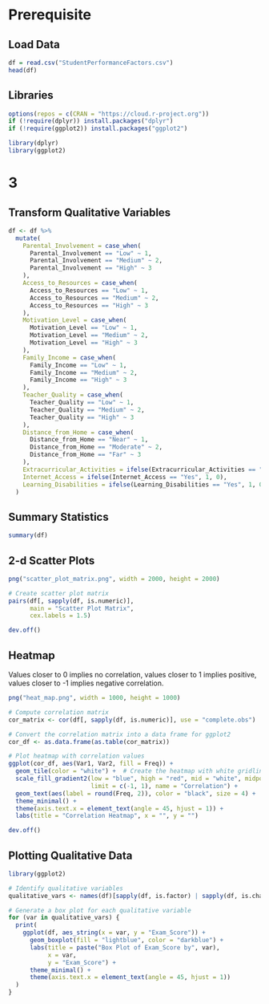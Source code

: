 # Prerequisite
## Load Data
```r
df = read.csv("StudentPerformanceFactors.csv")
head(df)
```

## Libraries
```r
options(repos = c(CRAN = "https://cloud.r-project.org"))
if (!require(dplyr)) install.packages("dplyr")
if (!require(ggplot2)) install.packages("ggplot2")

library(dplyr)
library(ggplot2)
```

# 3
## Transform Qualitative Variables
```r
df <- df %>%
  mutate(
    Parental_Involvement = case_when(
      Parental_Involvement == "Low" ~ 1,
      Parental_Involvement == "Medium" ~ 2,
      Parental_Involvement == "High" ~ 3
    ),
    Access_to_Resources = case_when(
      Access_to_Resources == "Low" ~ 1,
      Access_to_Resources == "Medium" ~ 2,
      Access_to_Resources == "High" ~ 3
    ),
    Motivation_Level = case_when(
      Motivation_Level == "Low" ~ 1,
      Motivation_Level == "Medium" ~ 2,
      Motivation_Level == "High" ~ 3
    ),
    Family_Income = case_when(
      Family_Income == "Low" ~ 1,
      Family_Income == "Medium" ~ 2,
      Family_Income == "High" ~ 3
    ),
    Teacher_Quality = case_when(
      Teacher_Quality == "Low" ~ 1,
      Teacher_Quality == "Medium" ~ 2,
      Teacher_Quality == "High" ~ 3
    ),
    Distance_from_Home = case_when(
      Distance_from_Home == "Near" ~ 1,
      Distance_from_Home == "Moderate" ~ 2,
      Distance_from_Home == "Far" ~ 3
    ),
    Extracurricular_Activities = ifelse(Extracurricular_Activities == "Yes", 1, 0),
    Internet_Access = ifelse(Internet_Access == "Yes", 1, 0),
    Learning_Disabilities = ifelse(Learning_Disabilities == "Yes", 1, 0)
  )
```

## Summary Statistics
```r
summary(df)
```

## 2-d Scatter Plots
```r
png("scatter_plot_matrix.png", width = 2000, height = 2000)

# Create scatter plot matrix
pairs(df[, sapply(df, is.numeric)],
      main = "Scatter Plot Matrix",
      cex.labels = 1.5)

dev.off()
```

## Heatmap
Values closer to 0 implies no correlation, values closer to 1 implies positive, values closer to -1 implies negative correlation.

```r
png("heat_map.png", width = 1000, height = 1000)

# Compute correlation matrix
cor_matrix <- cor(df[, sapply(df, is.numeric)], use = "complete.obs")

# Convert the correlation matrix into a data frame for ggplot2
cor_df <- as.data.frame(as.table(cor_matrix))

# Plot heatmap with correlation values
ggplot(cor_df, aes(Var1, Var2, fill = Freq)) +
  geom_tile(color = "white") +  # Create the heatmap with white gridlines
  scale_fill_gradient2(low = "blue", high = "red", mid = "white", midpoint = 0,
                       limit = c(-1, 1), name = "Correlation") +
  geom_text(aes(label = round(Freq, 2)), color = "black", size = 4) +
  theme_minimal() +
  theme(axis.text.x = element_text(angle = 45, hjust = 1)) +
  labs(title = "Correlation Heatmap", x = "", y = "")

dev.off()
```

## Plotting Qualitative Data
```r
library(ggplot2)

# Identify qualitative variables
qualitative_vars <- names(df)[sapply(df, is.factor) | sapply(df, is.character)]

# Generate a box plot for each qualitative variable
for (var in qualitative_vars) {
  print(
    ggplot(df, aes_string(x = var, y = "Exam_Score")) +
      geom_boxplot(fill = "lightblue", color = "darkblue") +
      labs(title = paste("Box Plot of Exam_Score by", var),
           x = var,
           y = "Exam_Score") +
      theme_minimal() +
      theme(axis.text.x = element_text(angle = 45, hjust = 1))
  )
}
```